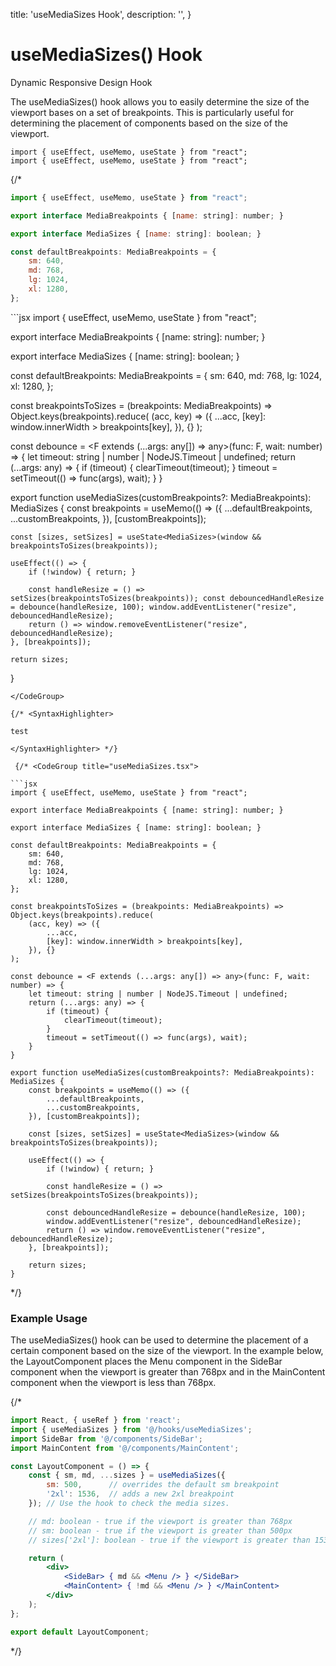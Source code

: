 

  title: 'useMediaSizes Hook',
  description: '',
}

# useMediaSizes() Hook

<p>Dynamic Responsive Design Hook</p>

<div className="mt-4">
  The useMediaSizes() hook allows you to easily determine the size of the viewport bases on a set of breakpoints. 
  This is particularly useful for determining the placement of components based on the size of the viewport.
</div>

```tsx
import { useEffect, useMemo, useState } from "react";
import { useEffect, useMemo, useState } from "react";
```


<CodeGroupFromFile title="useMediaSizes.tsx from path" path="src/showcase/hooks/useMediaSizes.tsx"/>

 {/* <CodeGroup title="useMediaSizes.tsx">

```jsx
import { useEffect, useMemo, useState } from "react";

export interface MediaBreakpoints { [name: string]: number; }

export interface MediaSizes { [name: string]: boolean; }

const defaultBreakpoints: MediaBreakpoints = {
    sm: 640,
    md: 768,
    lg: 1024,
    xl: 1280,
};
```

<CodeGroup title="useMediaSizes.tsx">
```jsx
import { useEffect, useMemo, useState } from "react";

export interface MediaBreakpoints { [name: string]: number; }

export interface MediaSizes { [name: string]: boolean; }

const defaultBreakpoints: MediaBreakpoints = {
    sm: 640,
    md: 768,
    lg: 1024,
    xl: 1280,
};

const breakpointsToSizes = (breakpoints: MediaBreakpoints) => Object.keys(breakpoints).reduce(
    (acc, key) => ({
        ...acc,
        [key]: window.innerWidth > breakpoints[key],
    }), {}
);

const debounce = <F extends (...args: any[]) => any>(func: F, wait: number) => {
    let timeout: string | number | NodeJS.Timeout | undefined;
    return (...args: any) => {
        if (timeout) {
            clearTimeout(timeout);
        }
        timeout = setTimeout(() => func(args), wait);
    }
}

export function useMediaSizes(customBreakpoints?: MediaBreakpoints): MediaSizes {
    const breakpoints = useMemo(() => ({
        ...defaultBreakpoints,
        ...customBreakpoints,
    }), [customBreakpoints]);

    const [sizes, setSizes] = useState<MediaSizes>(window && breakpointsToSizes(breakpoints));

    useEffect(() => {
        if (!window) { return; }

        const handleResize = () => setSizes(breakpointsToSizes(breakpoints)); const debouncedHandleResize = debounce(handleResize, 100); window.addEventListener("resize", debouncedHandleResize);
        return () => window.removeEventListener("resize", debouncedHandleResize);
    }, [breakpoints]);

    return sizes;
}
```
</CodeGroup>

{/* <SyntaxHighlighter>

test

</SyntaxHighlighter> */}

 {/* <CodeGroup title="useMediaSizes.tsx">

```jsx
import { useEffect, useMemo, useState } from "react";

export interface MediaBreakpoints { [name: string]: number; }

export interface MediaSizes { [name: string]: boolean; }

const defaultBreakpoints: MediaBreakpoints = {
    sm: 640,
    md: 768,
    lg: 1024,
    xl: 1280,
};

const breakpointsToSizes = (breakpoints: MediaBreakpoints) => Object.keys(breakpoints).reduce(
    (acc, key) => ({
        ...acc,
        [key]: window.innerWidth > breakpoints[key],
    }), {}
);

const debounce = <F extends (...args: any[]) => any>(func: F, wait: number) => {
    let timeout: string | number | NodeJS.Timeout | undefined;
    return (...args: any) => {
        if (timeout) {
            clearTimeout(timeout);
        }
        timeout = setTimeout(() => func(args), wait);
    }
}

export function useMediaSizes(customBreakpoints?: MediaBreakpoints): MediaSizes {
    const breakpoints = useMemo(() => ({
        ...defaultBreakpoints,
        ...customBreakpoints,
    }), [customBreakpoints]);

    const [sizes, setSizes] = useState<MediaSizes>(window && breakpointsToSizes(breakpoints));

    useEffect(() => {
        if (!window) { return; }

        const handleResize = () => setSizes(breakpointsToSizes(breakpoints));

        const debouncedHandleResize = debounce(handleResize, 100);
        window.addEventListener("resize", debouncedHandleResize);
        return () => window.removeEventListener("resize", debouncedHandleResize);
    }, [breakpoints]);

    return sizes;
}
```
</CodeGroup> */}

### Example Usage
The useMediaSizes() hook can be used to determine the placement of a certain component based on the size of the viewport. 
In the example below, the LayoutComponent places the Menu component in the SideBar component when the viewport is greater than
768px and in the MainContent component when the viewport is less than 768px.

{/* <CodeGroup title="LayoutComponent.tsx">

```jsx
import React, { useRef } from 'react';
import { useMediaSizes } from '@/hooks/useMediaSizes';
import SideBar from '@/components/SideBar';
import MainContent from '@/components/MainContent';

const LayoutComponent = () => {
    const { sm, md, ...sizes } = useMediaSizes({
        sm: 500,      // overrides the default sm breakpoint
        '2xl': 1536,  // adds a new 2xl breakpoint
    }); // Use the hook to check the media sizes.

    // md: boolean - true if the viewport is greater than 768px
    // sm: boolean - true if the viewport is greater than 500px
    // sizes['2xl']: boolean - true if the viewport is greater than 1536px

    return (
        <div>
            <SideBar> { md && <Menu /> } </SideBar>
            <MainContent> { !md && <Menu /> } </MainContent>
        </div>
    ); 
};

export default LayoutComponent;
````

</CodeGroup> */}
